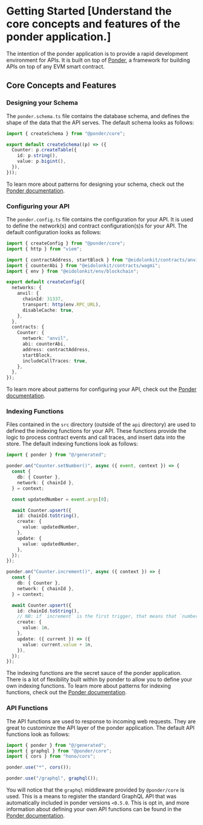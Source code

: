 # Getting Started [Understand the core concepts and features of the ponder application.]

The intention of the ponder application is to provide a rapid development environment for APIs. It is built on top of [Ponder](https://ponder.sh/), a framework for building APIs on top of any EVM smart contract.

## Core Concepts and Features

### Designing your Schema

The `ponder.schema.ts` file contains the database schema, and defines the shape of the data that the API serves. The default schema looks as follows:

```ts filename="ponder.schema.ts"
import { createSchema } from "@ponder/core";

export default createSchema((p) => ({
  Counter: p.createTable({
    id: p.string(),
    value: p.bigint(),
  }),
}));
```

To learn more about patterns for designing your schema, check out the [Ponder documentation](https://ponder.sh/docs/schema).

### Configuring your API

The `ponder.config.ts` file contains the configuration for your API. It is used to define the network(s) and contract configuration(s)s for your API. The default configuration looks as follows:

```ts filename="ponder.config.ts"
import { createConfig } from "@ponder/core";
import { http } from "viem";

import { contractAddress, startBlock } from "@eidolonkit/contracts/anvil";
import { counterAbi } from "@eidolonkit/contracts/wagmi";
import { env } from "@eidolonkit/env/blockchain";

export default createConfig({
  networks: {
    anvil: {
      chainId: 31337,
      transport: http(env.RPC_URL),
      disableCache: true,
    },
  },
  contracts: {
    Counter: {
      network: "anvil",
      abi: counterAbi,
      address: contractAddress,
      startBlock,
      includeCallTraces: true,
    },
  },
});
```

To learn more about patterns for configuring your API, check out the [Ponder documentation](https://ponder.sh/docs/contracts-and-networks).

### Indexing Functions

Files contained in the `src` directory (outside of the `api` directory) are used to defined the indexing functions for your API. These functions provide the logic to process contract events and call traces, and insert data into the store. The default indexing functions look as follows:

```ts filename="src/Counter.ts"
import { ponder } from "@/generated";

ponder.on("Counter.setNumber()", async ({ event, context }) => {
  const {
    db: { Counter },
    network: { chainId },
  } = context;

  const updatedNumber = event.args[0];

  await Counter.upsert({
    id: chainId.toString(),
    create: {
      value: updatedNumber,
    },
    update: {
      value: updatedNumber,
    },
  });
});

ponder.on("Counter.increment()", async ({ context }) => {
  const {
    db: { Counter },
    network: { chainId },
  } = context;

  await Counter.upsert({
    id: chainId.toString(),
    // NB: if `increment` is the first trigger, that means that `number` is still initialized to 0, so we can safely use `1n`
    create: {
      value: 1n,
    },
    update: ({ current }) => ({
      value: current.value + 1n,
    }),
  });
});
```

The indexing functions are the secret sauce of the ponder application. There is a lot of flexibility built within by ponder to allow you to define your own indexing functions. To learn more about patterns for indexing functions, check out the [Ponder documentation](https://ponder.sh/docs/indexing/create-update-records).

### API Functions

The API functions are used to response to incoming web requests. They are great to custominze the API layer of the ponder application. The default API functions look as follows:

```ts filename="api/index.ts"
import { ponder } from "@/generated";
import { graphql } from "@ponder/core";
import { cors } from "hono/cors";

ponder.use("*", cors());

ponder.use("/graphql", graphql());
```

You will notice that the `graphql` middleware provided by `@ponder/core` is used. This is a means to register the standard GraphQL API that was automatically included in ponder versions `<0.5.0`. This is opt in, and more information about defining your own API functions can be found in the [Ponder documentation](https://ponder-docs-git-kjs-api2-ponder-sh.vercel.app/docs/query/api-functions).
